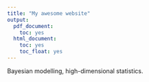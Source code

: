 ```yaml
---
title: "My awesome website"
output:
  pdf_document:
    toc: yes
  html_document:
    toc: yes
    toc_float: yes
---
```


Bayesian modelling, high-dimensional statistics.

